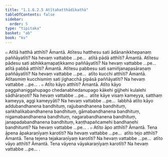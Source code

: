```yaml
---
title: "1.1.6.2.5 Atītahatthādikathā"
tableOfContents: false
sidebar:
  order: 5
type: "tipitaka"
basket: "ab"
book: "kv"
---
```



<DynamicBreadcrumb />

<Division number="293" book="kv" bookNo="32" page="109">

<Paragraph number="691" book="kv">
๐ Atītā hatthā atthīti? Āmantā. Atītesu hatthesu sati ādānanikkhepanaṃ paññāyatīti? Na hevaṃ vattabbe …pe…  atītā pādā atthīti? Āmantā. Atītesu pādesu sati abhikkamapaṭikkamo paññāyatīti? Na hevaṃ vattabbe …pe…  atītā pabbā atthīti? Āmantā. Atītesu pabbesu sati samiñjanapasāraṇaṃ paññāyatīti? Na hevaṃ vattabbe …pe…  atīto kucchi atthīti? Āmantā. Atītasmiṃ kucchismiṃ sati jighacchā pipāsā paññāyatīti? Na hevaṃ vattabbe …pe… .
</Paragraph>

<Paragraph number="692" book="kv">
๐ Atīto kāyo atthīti? Āmantā. Atīto kāyo paggahaniggahupago chedanabhedanupago kākehi gijjhehi kulalehi sādhāraṇoti? Na hevaṃ vattabbe …pe…  atīte kāye visaṃ kameyya, satthaṃ kameyya, aggi kameyyāti? Na hevaṃ vattabbe …pe…  labbhā atīto kāyo addubandhanena bandhituṃ, rajjubandhanena bandhituṃ, saṅkhalikabandhanena bandhituṃ, gāmabandhanena bandhituṃ, nigamabandhanena bandhituṃ, nagarabandhanena bandhituṃ, janapadabandhanena bandhituṃ, kaṇṭhapañcamehi bandhanehi bandhitunti? Na hevaṃ vattabbe …pe… .
</Paragraph>

<Paragraph number="693" book="kv">
๐ Atīto āpo atthīti? Āmantā. Tena āpena āpakaraṇīyaṃ karotīti? Na hevaṃ vattabbe …pe…  atīto tejo atthīti? Āmantā. Tena tejena tejakaraṇīyaṃ karotīti? Na hevaṃ vattabbe …pe…  atīto vāyo atthīti? Āmantā. Tena vāyena vāyakaraṇīyaṃ karotīti? Na hevaṃ vattabbe …pe… .
</Paragraph>
</Division>